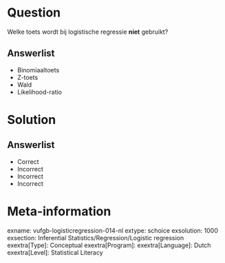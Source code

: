 Question
========

Welke toets wordt bij logistische regressie **niet** gebruikt?
  
Answerlist
----------
* Binomiaaltoets
* Z-toets
* Wald
* Likelihood-ratio

Solution
========

Answerlist
----------
* Correct
* Incorrect
* Incorrect
* Incorrect

Meta-information
================
exname: vufgb-logisticregression-014-nl
extype: schoice
exsolution: 1000
exsection: Inferential Statistics/Regression/Logistic regression
exextra[Type]: Conceptual
exextra[Program]: 
exextra[Language]: Dutch
exextra[Level]: Statistical Literacy 